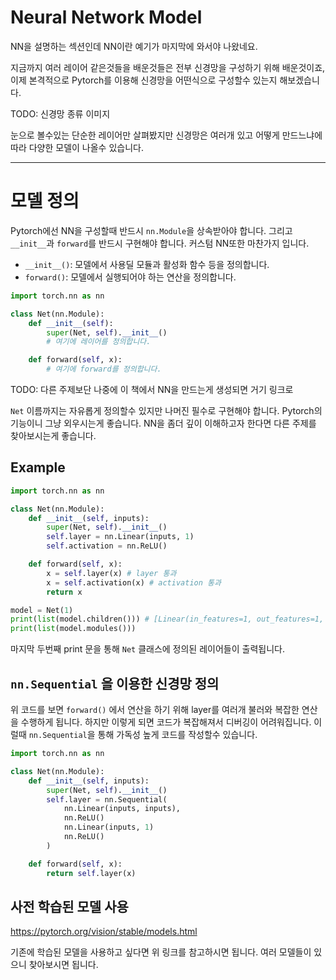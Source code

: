 # Neural Network Model
NN을 설명하는 섹션인데 NN이란 예기가 마지막에 와서야 나왔네요.

지금까지 여러 레이어 같은것들을 배운것들은 전부 신경망을 구성하기 위해 배운것이죠, 이제 본격적으로 Pytorch를 이용해 신경망을 어떤식으로 구성할수 있는지 해보겠습니다.

TODO: 신경망 종류 이미지

눈으로 볼수있는 단순한 레이어만 살펴봤지만 신경망은 여러개 있고 어떻게 만드느냐에 따라 다양한 모델이 나올수 있습니다.

***

# 모델 정의
Pytorch에선 NN을 구성할때 반드시 `nn.Module`을 상속받아야 합니다. 그리고 `__init__`과 `forward`를 반드시 구현해야 합니다. 커스텀 NN또한 마찬가지 입니다.

* `__init__()`: 모델에서 사용딜 모듈과 활성화 함수 등을 정의합니다.
* `forward()`: 모델에서 실행되어야 하는 연산을 정의합니다.


```python
import torch.nn as nn

class Net(nn.Module):
    def __init__(self):
        super(Net, self).__init__()
        # 여기에 레이어를 정의합니다.

    def forward(self, x):
        # 여기에 forward를 정의합니다.
```

TODO: 다른 주제보단 나중에 이 책에서 NN을 만드는게 생성되면 거기 링크로

`Net` 이름까지는 자유롭게 정의할수 있지만 나머진 필수로 구현해야 합니다. Pytorch의 기능이니 그냥 외우시는게 좋습니다. NN을 좀더 깊이 이해하고자 한다면 다른 주제를 찾아보시는게 좋습니다.

## Example
```python
import torch.nn as nn

class Net(nn.Module):
    def __init__(self, inputs):
        super(Net, self).__init__()
        self.layer = nn.Linear(inputs, 1)
        self.activation = nn.ReLU()

    def forward(self, x):
        x = self.layer(x) # layer 통과
        x = self.activation(x) # activation 통과
        return x

model = Net(1)
print(list(model.children())) # [Linear(in_features=1, out_features=1, bias=True), ReLU()]
print(list(model.modules()))
```
마지막 두번째 print 문을 통해 `Net` 클래스에 정의된 레이어들이 출력됩니다.

## `nn.Sequential` 을 이용한 신경망 정의
위 코드를 보면 `forward()` 에서 연산을 하기 위해 layer를 여러개 불러와 복잡한 연산을 수행하게 됩니다. 하지만 이렇게 되면 코드가 복잡해져서 디버깅이 어려워집니다. 이럴때 `nn.Sequential`을 통해 가독성 높게 코드를 작성할수 있습니다.

```python
import torch.nn as nn

class Net(nn.Module):
    def __init__(self, inputs):
        super(Net, self).__init__()
        self.layer = nn.Sequential(
            nn.Linear(inputs, inputs),
            nn.ReLU()
            nn.Linear(inputs, 1)
            nn.ReLU()
        )

    def forward(self, x):
        return self.layer(x)
```

## 사전 학습된 모델 사용
https://pytorch.org/vision/stable/models.html

기존에 학습된 모델을 사용하고 싶다면 위 링크를 참고하시면 됩니다. 여러 모델들이 있으니 찾아보시면 됩니다.
